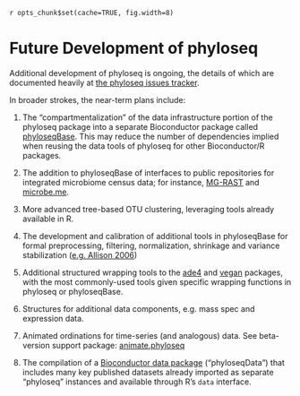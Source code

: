 `r opts_chunk$set(cache=TRUE, fig.width=8)`
<link href="http://kevinburke.bitbucket.org/markdowncss/markdown.css" rel="stylesheet"></link>

Future Development of phyloseq
========================================================

Additional development of phyloseq is ongoing, the details of which are documented heavily at [the phyloseq issues tracker](https://github.com/joey711/phyloseq/issues).

In broader strokes, the near-term plans include:

1. The "compartmentalization" of the data infrastructure portion of the phyloseq package into a separate Bioconductor package called [phyloseqBase](https://github.com/joey711/phyloseq/issues/102). This may reduce the number of dependencies implied when reusing the data tools of phyloseq for other Bioconductor/R packages.

1. The addition to phyloseqBase of interfaces to public repositories for integrated microbiome census data; for instance, [MG-RAST](http://metagenomics.anl.gov/) and [microbe.me](http://microbio.me/qiime).

1. More advanced tree-based OTU clustering, leveraging tools already available in R.

1. The development and calibration of additional tools in phyloseqBase for formal preprocessing, filtering, normalization, shrinkage and variance stabilization ([e.g. Allison 2006](http://www.nature.com/nrg/journal/v7/n1/full/nrg1749.html)) 

1. Additional structured wrapping tools to the [ade4](http://cran.r-project.org/web/packages/ade4/index.html) and [vegan](http://cran.r-project.org/web/packages/vegan/index.html) packages, with the most commonly-used tools given specific wrapping functions in phyloseq or phyloseqBase.

1. Structures for additional data components, e.g. mass spec and expression data.

1. Animated ordinations for time-series (and analogous) data. See beta-version support package: [animate.phyloseq](https://github.com/joey711/animate.phyloseq)

1. The compilation of a [Bioconductor data package](http://www.bioconductor.org/packages/release/data/experiment/) ("phyloseqData") that includes many key published datasets already imported as separate "phyloseq" instances and available through R's `data` interface.
